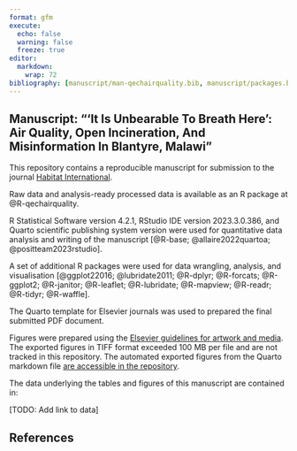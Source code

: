 ```yaml
---
format: gfm
execute: 
  echo: false
  warning: false
  freeze: true
editor: 
  markdown: 
    wrap: 72
bibliography: [manuscript/man-qechairquality.bib, manuscript/packages.bib]
---
```


## Manuscript: "'It Is Unbearable To Breath Here': Air Quality, Open Incineration, And Misinformation In Blantyre, Malawi"

This repository contains a reproducible manuscript for submission to the
journal [Habitat
International](https://www.sciencedirect.com/journal/habitat-international).

Raw data and analysis-ready processed data is available as an R package
at @R-qechairquality.

R Statistical Software version 4.2.1, RStudio IDE version 2023.3.0.386,
and Quarto scientific publishing system version were used for
quantitative data analysis and writing of the manuscript [@R-base;
@allaire2022quartoa; @positteam2023rstudio].

A set of additional R packages were used for data wrangling, analysis,
and visualisation [@ggplot22016; @lubridate2011; @R-dplyr; @R-forcats;
@R-ggplot2; @R-janitor; @R-leaflet; @R-lubridate; @R-mapview; @R-readr;
@R-tidyr; @R-waffle].

The Quarto template for Elsevier journals was used to prepared the final
submitted PDF document.

Figures were prepared using the [Elsevier guidelines for artwork and
media](https://www.elsevier.com/authors/policies-and-guidelines/artwork-and-media-instructions).
The exported figures in TIFF format exceeded 100 MB per file and are not
tracked in this repository. The automated exported figures from the
Quarto markdown file [are accessible in the
repository](https://github.com/Global-Health-Engineering/manuscript-qechairquality/tree/main/manuscript/manuscript_files/figure-pdf).

The data underlying the tables and figures of this manuscript are
contained in:

\[TODO: Add link to data\]

## References
